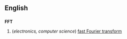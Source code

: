 ==English==
==={{initialism}}===
'''FFT'''

#(''electronics, computer science'') [[fast Fourier transform]]